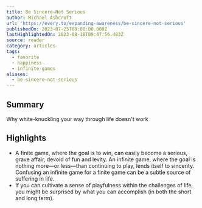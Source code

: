 ```yaml
---
title: Be Sincere—Not Serious
author: Michael Ashcroft
url: 'https://every.to/expanding-awareness/be-sincere-not-serious'
publishedOn: 2023-07-25T00:00:00.000Z
lastHighlightedOn: 2023-08-18T09:47:56.483Z
source: reader
category: articles
tags:
  - favorite
  - happiness
  - infinite-games
aliases:
  - be-sincere—not-serious
---
```

## Summary

Why white-knuckling your way through life doesn't work

## Highlights
- A finite game, where the goal is to win, can easily become a serious, grave affair, devoid of fun and levity. An infinite game, where the goal is nothing more—or less—than continuing to play, lends itself to sincerity. Confusing an infinite game for a finite game can be a subtle source of suffering in life.
- If you can cultivate a sense of playfulness within the challenges of life, you might be surprised by what you can accomplish (in both the short and long term).
